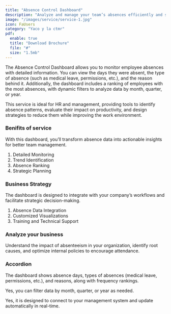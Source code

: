 ```yaml
---
title: "Absence Control Dashboard"
description: "Analyze and manage your team’s absences efficiently and strategically."
image: "/images/service/service-1.jpg"
icon: FaUsers
category: "Yaco y la ctmr"
pdf:
  enable: true
  title: "Download Brochure"
  file: "#"
  size: "1.5mb"
---
```


The Absence Control Dashboard allows you to monitor employee absences with detailed information. You can view the days they were absent, the type of absence (such as medical leave, permissions, etc.), and the reason behind it. Additionally, the dashboard includes a ranking of employees with the most absences, with dynamic filters to analyze data by month, quarter, or year.

This service is ideal for HR and management, providing tools to identify absence patterns, evaluate their impact on productivity, and design strategies to reduce them while improving the work environment.

### Benifits of service

With this dashboard, you’ll transform absence data into actionable insights for better team management.  

1. Detailed Monitoring  
2. Trend Identification   
3. Absence Ranking   
4. Strategic Planning

### Business Strategy

The dashboard is designed to integrate with your company’s workflows and facilitate strategic decision-making.  

1. Absence Data Integration 
2. Customized Visualizations
3. Training and Technical Support

### Analyze your business

Understand the impact of absenteeism in your organization, identify root causes, and optimize internal policies to encourage attendance.

### Accordion  

<Accordion client:load title="What kind of data can this dashboard display?">  

The dashboard shows absence days, types of absences (medical leave, permissions, etc.), and reasons, along with frequency rankings.  

</Accordion>  

<Accordion client:load title="Can it filter by specific periods like months or years?">  

Yes, you can filter data by month, quarter, or year as needed.  

</Accordion>  

<Accordion client:load title="Does it automatically update with new records?">  

Yes, it is designed to connect to your management system and update automatically in real-time.  

</Accordion>
